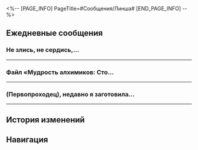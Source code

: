 <%-- [PAGE_INFO]
PageTitle=#Сообщения/Линша#
[END_PAGE_INFO] --%>
{{Сообщение Инфобокс
|id          = 1222
|Изображение = Персонаж Линша Иконка.png
|Тип         = Персонаж
|Отправитель = Линша
|Описание    = Не злись, не сердись, времени на это нет
|Фракция     = Лофу Сяньчжоу
}}

==Ежедневные сообщения==
===Не злись, не сердись,...===
{{Сообщения
|условие_получения = 
|текст=
:'''Линша:''' Не злись, не сердись, а то без проблем с работой не обойтись. Кто меня заменит, если заболею?
:'''Линша:''' Я каждый день это повторяю!
:{Выбор} Золотые слова!
::'''(Первопроходец):''' Золотые слова! Отличный совет!
:{Выбор} А что такое?
::'''(Первопроходец):''' А что такое?
:{Выбор} От повторения есть польза?
::'''(Первопроходец):''' Разве от повторения есть польза?
::'''Линша:''' Я просто себя утешаю.
:'''Линша:''' Раньше в Комиссии была шестидневная рабочая неделя по двенадцать часов в день. Тех, кого не устраивал график, прозывали предателями и даже вынуждали уволиться.
:'''Линша:''' В итоге такие меры только снизили продуктивность работы.
:'''Линша:''' А я снова ругаюсь с сотрудниками, поддерживающими эту систему.
:{Выбор} И такое бывает?
::'''(Первопроходец):''' Страсти какие... Не {{MC|ж=знала|м=знал}}, что такое бывает...
::'''Линша:''' Ага, и кто бы мог подумать?
:{Выбор} Звёздный экспресс лучше...
::'''(Первопроходец):''' Повезло мне присоединиться к Звёздному экспрессу...
::'''Линша:''' Я очень тебе завидую.
:'''Линша:''' (Первопроходец), в долгих путешествиях ты многое {{MC|ж=повидала|м=повидал}}. Что посоветуешь из личного опыта?
:{Выбор} Бей не в бровь, а в глаз.
::'''(Первопроходец):''' Бей не в бровь, а в глаз и выкладывай все карты на стол.
::'''(Первопроходец):''' Тебя многие поддержат!
::'''Линша:''' Несомненно. Я не подведу алхимиков, возлагающих на меня большие надежды.
:{Выбор} Планируй наперёд.
::'''(Первопроходец):''' Планируй наперёд и будь осмотрительнее.
::'''Линша:''' Точно. В одночасье положение не исправить. Стоит проявить дальновидность.
:{Выбор} Используй физический подход.
::'''(Первопроходец):''' Как человек-бита, предлагаю применить физический подход! Прямо, быстро и эффективно!
::'''Линша:''' Я не владею боевыми искусствами. Боюсь, у меня не получится воспользоваться этим способом. Впрочем, говорят, что особые обстоятельства требуют особых мер...
:'''Линша:''' Спасибо за совет. Беседа с тобой помогла мне успокоиться~
:'''Линша:''' Ты тоже пиши, когда понадобится выговориться~
}}
----

===Файл «Мудрость алхимиков: Сто...===
{{Сообщения
|условие_получения = 
|текст=
:{{Диалог|Предупреждение}} Файл «Мудрость алхимиков: Сто тысяч важных советов межзвёздным путешественникам для поддержания здоровья (первое издание)» отправлен
:'''Линша:''' (Первопроходец), недавно Комиссия по алхимии выпустила серию руководств по здоровому образу жизни.
:'''Линша:''' Они составлены с учётом трудных условий проживания, в которых находятся межзвёздные путешественники, и призваны обеспечить информацией, необходимой для удобных и безопасных поездок.
:'''Линша:''' Только вот не знаю, есть ли спрос на такие пособия. Интересно узнать твоё мнение.
:{Выбор} Главное - здоровье!
::'''(Первопроходец):''' Здоровье превыше всего!
::'''(Первопроходец):''' Именно такого руководства нам и не хватало!
::'''Линша:''' Вижу, у них всё же нашёлся читатель.
:{Выбор} Сто тысяч? Ты серьёзно?
::'''(Первопроходец):''' Ста тысяч советов как-то многовато.
::'''(Первопроходец):''' Название уже отталкивает.
::'''Линша:''' Вот и я так думала.
::'''Линша:''' Вполне хватило бы и сотни.
:{Выбор} Здоровье меня не интересует.
::'''(Первопроходец):''' Во-первых, меня не интересует забота о здоровье.
::'''(Первопроходец):''' Во-вторых, разве эта книга подойдёт путешественникам, целые дни проводящим под открытым небом?
::'''Линша:''' Об этом тоже есть раздел.
:'''Линша:''' А ещё есть предложения?
:'''Линша:''' К примеру, (Первопроходец), {{MC|ж=сама|м=сам}} ты с какими трудностями сталкиваешься в межзвёздных путешествиях?
:{Выбор} Трудно адаптироваться.
::'''(Первопроходец):''' Мне часто бывает трудно адаптироваться к новым планетам.
::'''Линша:''' И правда, умение быстро адаптировать тело к новым условиям - важная тема.
:{Выбор} Постоянные внезапные ранения.
::'''(Первопроходец):''' Меня часто ранят странные монстры.
::'''Линша:''' И правда, умение быстро применять общеизвестные средства для обработки наружных повреждений - важная тема.
:{Выбор} У меня никогда не бывает трудностей!
::'''(Первопроходец):''' У меня никогда не бывает трудностей!
::'''Линша:''' Хм... Видимо, у экипажа экспресса уже есть исчерпывающее медицинское руководство.
:'''Линша:''' Знала, что не зря к тебе обратилась. Спасибо.
:'''Линша:''' Добавлю твои предложения к рукописи. Если возникнут новые идеи или предложения, обязательно дай знать, хорошо?
}}
----

===(Первопроходец), недавно я заготовила...===
{{Сообщения
|условие_получения = 
|текст=
:'''Линша:''' (Первопроходец), недавно я заготовила новую партию благовоний.
:'''Линша:''' Полагаю, часть из них придётся кстати во время путешествий. Ты зажигаешь благовония?
:{Выбор} Зажигаю. Постоянно.
::'''(Первопроходец):''' Зажигаю. Постоянно.
::'''Линша:''' Ясно, в таком случае интересно узнать твоё мнение.
:{Выбор} Не нравится запах.
::'''(Первопроходец):''' Увы, мне не нравится запах благовоний.
::'''Линша:''' Эта партия произведена с использованием новой технологии, значительно снижающей неприятное задымление. Может, выслушаешь?
:'''Линша:''' При формировании аромата важно соблюдать особый порядок: сперва идут верхние ноты, затем - средние и наконец базовые.
:'''Линша:''' У каждого своя идеальная гармония ароматов, требующая индивидуальной комбинации.
:'''Линша:''' К примеру, для госпожи Март 7 это будут сладкие, свежие ароматы, напоминающие цветы персика, вовсю расцветающего по весне. Ей больше всего подойдут благовония с экстрактом сотен цветов, позволяющие сохранить юность и развеять приходящую с годами усталость.
:'''Линша:''' Другой пример - Дань Хэн. Он на вид холоден и высокомерен, его тревожит прошлое прошлого. И таким, как он, подойдут благовония, приготовленные из глубоководной руды Чешуйчатого ущелья. Они успокаивают сердце и препятствуют бесполезным размышлениям.
:'''Линша:''' Что же до навигатора госпожи Химеко, коей я давно восхищаюсь, ей, на мой взгляд, присущи исключительно элегантность и утончённость. Эти благовония из кристаллов с других планет способны снять усталость и сохранить красоту.
:'''Линша:''' Кстати, я слышала, что господин Янг крайне собран и надёжен. Эти благовония из сяньчжоуского весеннего чая помогут ему сосредоточиться на размышлениях и творчестве.
:{Выбор} Благодарю тебя от их имени.
::'''(Первопроходец):''' Они точно будут благодарны.
:{Выбор} А как же я?
::'''(Первопроходец):''' А как же я?
:'''Линша:''' (Первопроходец)... Я долго и усердно размышляла, какие благовония подойдут тебе.
:'''Линша:''' В отличие от большинства моих знакомых, твой аромат очень трудно определить. В тебе всегда крылась едва уловимая тайна.
:'''Линша:''' Поторопиться с выбором и создать неподходящие благовония было бы только во вред. (Первопроходец), какие ароматы тебе нравятся?
:{Выбор} Содовая соя!
::'''(Первопроходец):''' Мне нравится аромат содовой сои!
::'''Линша:''' Что ж, весьма необычно... Даже среди коренных обитателей Сяньчжоу немногим нравится такой запах...
::'''Линша:''' И всё же мы планируем создать благовония с уникальными ароматами Сяньчжоу вроде этого.
:{Выбор} Робоптахи!
::'''(Первопроходец):''' Мне нравится аромат робоптах!
::'''Линша:''' Ты меня несколько {{MC|ж=озадачила|м=озадачил}}...
::'''Линша:''' Ты имеешь в виду тёплый и простой аромат, дающий ощущение безопасности и пунктуальности, верно? Стоит хорошенько поискать...
:{Выбор} Дай подумать.
::'''(Первопроходец):''' Пока ничего в голову не идёт. Я ещё подумаю.
::'''Линша:''' Да, конечно.
:'''Линша:''' Я скоро отправлю экипажу экспресса благовония, о которых говорила. Надеюсь, они вам понравятся.
}}
----

==История изменений==
{{История изменений|2.7}}

==Навигация==
{{Сообщения Навбокс}}